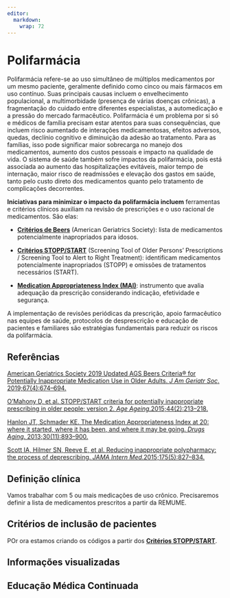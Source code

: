 ```yaml
---
editor: 
  markdown: 
    wrap: 72
---
```


# Polifarmácia {.unnumbered}

Polifarmácia refere-se ao uso simultâneo de múltiplos medicamentos por um mesmo paciente, geralmente definido como cinco ou mais fármacos em uso contínuo. Suas principais causas incluem o envelhecimento populacional, a multimorbidade (presença de várias doenças crônicas), a fragmentação do cuidado entre diferentes especialistas, a automedicação e a pressão do mercado farmacêutico. Polifarmácia é um problema por si só e médicos de família precisam estar atentos para suas consequências, que incluem risco aumentado de interações medicamentosas, efeitos adversos, quedas, declínio cognitivo e diminuição da adesão ao tratamento. Para as famílias, isso pode significar maior sobrecarga no manejo dos medicamentos, aumento dos custos pessoais e impacto na qualidade de vida. O sistema de saúde também sofre impactos da polifarmácia, pois está associada ao aumento das hospitalizações evitáveis, maior tempo de internação, maior risco de readmissões e elevação dos gastos em saúde, tanto pelo custo direto dos medicamentos quanto pelo tratamento de complicações decorrentes.

**Iniciativas para minimizar o impacto da polifarmácia incluem**
ferramentas e critérios clínicos auxiliam na revisão de prescrições e o uso racional de medicamentos. São elas:

-   [**Critérios de Beers**](https://agsjournals.onlinelibrary.wiley.com/doi/epdf/10.1111/jgs.18372){target="_blank"} (American Geriatrics Society): lista de medicamentos potencialmente inapropriados para idosos.

-    [**Critérios STOPP/START**](https://www.cgakit.com/m-2-stopp-start){target="_blank"} (Screening Tool of Older Persons’ Prescriptions / Screening Tool to Alert to Right Treatment): identificam medicamentos potencialmente inapropriados (STOPP) e omissões de tratamentos necessários (START).

-   [**Medication Appropriateness Index (MAI)**](https://www.hqsc.govt.nz/assets/Our-work/System-safety/Reducing-harm/Medicines/Publications-resources/Use-of-the-Medication-Appropriateness-Index.pdf){target="_blank"}: instrumento que avalia adequação da prescrição considerando indicação, efetividade e
    segurança.

A implementação de revisões periódicas da prescrição, apoio farmacêutico nas equipes de saúde, protocolos de desprescrição e educação de pacientes e familiares são estratégias fundamentais para reduzir os riscos da polifarmácia.

## Referências

[American Geriatrics Society 2019 Updated AGS Beers Criteria® for Potentially Inappropriate Medication Use in Older Adults. *J Am Geriatr Soc*. 2019;67(4):674–694.](https://sbgg.org.br/informativos/13-02-19/1_Updated_AGS_Beer.pdf){target="_blank"}

[O’Mahony D, et al. STOPP/START criteria for potentially inappropriate prescribing in older people: version 2. *Age Ageing*.2015;44(2):213–218.](https://pmc.ncbi.nlm.nih.gov/articles/PMC4339726/pdf/afu145.pdf){target="_blank"}

[Hanlon JT, Schmader KE. The Medication Appropriateness Index at 20: where it started, where it has been, and where it may be going. *Drugs Aging*. 2013;30(11):893–900.](https://pmc.ncbi.nlm.nih.gov/articles/PMC3831621/pdf/nihms527022.pdf){target="_blank"}

[Scott IA, Hilmer SN, Reeve E, et al. Reducing inappropriate polypharmacy: the process of deprescribing. *JAMA Intern Med*.2015;175(5):827–834.](https://drive.google.com/file/d/1TgdMwYCkxbyBors45kwNJoOi01qw9v6D/view?usp=sharing){target="_blank"}

## Definição clínica

Vamos trabalhar com 5 ou mais medicações de uso crônico. Precisaremos definir a lista de medicamentos prescritos a partir da REMUME.

## Critérios de inclusão de pacientes

POr ora estamos criando os códigos a partir dos [**Critérios STOPP/START**](https://www.cgakit.com/m-2-stopp-start){target="_blank"}.

## Informações visualizadas

## Educação Médica Continuada
